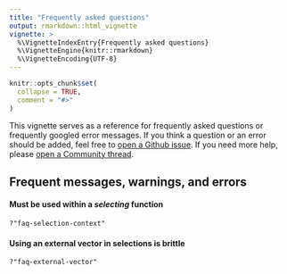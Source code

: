 ```yaml
---
title: "Frequently asked questions"
output: rmarkdown::html_vignette
vignette: >
  %\VignetteIndexEntry{Frequently asked questions}
  %\VignetteEngine{knitr::rmarkdown}
  %\VignetteEncoding{UTF-8}
---
```


```r
knitr::opts_chunk$set(
  collapse = TRUE,
  comment = "#>"
)
```

This vignette serves as a reference for frequently asked questions or
frequently googled error messages. If you think a question or an error
should be added, feel free to [open a Github
issue](https://github.com/r-lib/tidyselect/issues). If you need more
help, please [open a Community thread](https://community.rstudio.com/).


## Frequent messages, warnings, and errors

#### Must be used within a *selecting* function

`?"faq-selection-context"`


#### Using an external vector in selections is brittle

`?"faq-external-vector"`
